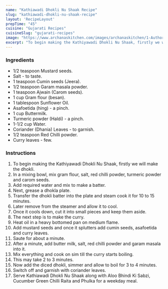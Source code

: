 ---
name: "Kathiawadi Dhokli Nu Shaak Recipe"
slug: "kathiawadi-dhokli-nu-shaak-recipe"
layout: 'RecipeLayout'
prepTime: "45"
cuisine: "Gujarati Recipes﻿"
cuisineSlug: "gujarati-recipes"
image: "https://www.archanaskitchen.com/images/archanaskitchen/1-Author/Smitha-Kalluraya/Kathiawadi_Dhokli_Nu_Shaak.jpg"
excerpt: "To begin making the Kathiyawadi Dhokli Nu Shaak, firstly we will make the dhokli"
---

### Ingredients

- 1/2 teaspoon Mustard seeds.
- Salt - to taste.
- 1 teaspoon Cumin seeds (Jeera).
- 1/2 teaspoon Garam masala powder.
- 1 teaspoon Ajwain (Carom seeds).
- 1 cup Gram flour (besan).
- 1 tablespoon Sunflower Oil.
- Asafoetida (hing) - a pinch.
- 1 cup Buttermilk.
- Turmeric powder (Haldi) - a pinch.
- 1-1/2 cup Water.
- Coriander (Dhania) Leaves - to garnish.
- 1/2 teaspoon Red Chilli powder.
- Curry leaves - few.

### Instructions

1. To begin making the Kathiyawadi Dhokli Nu Shaak, firstly we will make the dhokli.
1. In a mixing bowl, mix gram flour, salt, red chilli powder, turmeric powder and carom seeds.
1. Add required water and mix to make a batter.
1. Next, grease a dhokla plate.
1. Transfer the dhokli batter into the plate and steam cook it for 10 to 15 minutes.
1. Later remove from the steamer and allow it to cool.
1. Once it cools down, cut it into small pieces and keep them aside.
1. The next step is to make the curry.
1. Heat oil in a heavy bottomed pan on medium flame.
1. Add mustard seeds and once it splutters add cumin seeds, asafoetida and curry leaves.
1. Saute for about a minute.
1. After a minute, add butter milk, salt, red chilli powder and garam masala into it.
1. Mix everything and cook on sim till the curry starts boiling.
1. This may take 2 to 3 minutes.
1. Now add the diced dhokli, simmer and allow to boil for 3 to 4 minutes.
1. Switch off and garnish with coriander leaves.
1. Serve Kathiawadi Dhokli Nu Shaak along with Aloo Bhindi Ki Sabzi, Cucumber Green Chilli Raita and Phulka for a weekday meal.
